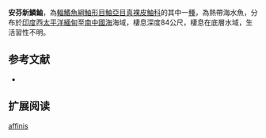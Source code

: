 {{Speciesbox 
| name = 安芬新鱗鮋
| image = 
| image_caption = 
| image_width = 240 px
| status = NE
| status_system = IUCN3.1
| genus = Neocentropogon
| species = affinis
| authority = [[Lloyd|Lloyd]], 1909
| synonyms = *''Gymnapistus affinis,Lloyd, 1909''
}}
'''安芬新鱗鮋'''，為[[輻鰭魚綱|輻鰭魚綱]][[鮋形目|鮋形目]][[鮋亞目|鮋亞目]][[真裸皮鮋科|真裸皮鮋科]]的其中一[[種|種]]，為熱帶海水魚，分布於[[印度|印度]]西[[太平洋|太平洋]][[緬甸|緬甸]]至[[南中國海|南中國海]]海域，棲息深度84公尺，棲息在底層水域，生活習性不明。
==参考文献==
*{{FishBase_species|genus=Neocentropogon|species=affinis|year=2014|month=5}}

== 扩展阅读 ==
{{refbegin}}
{{wikispecies-inline|Neocentropogon affinis|安芬新鱗鮋}}
{{refend}}
{{Taxonbar|from=Q2481664}}

[[Category:新鱗鮋屬|affinis]]


{{鮋形目小作品}}